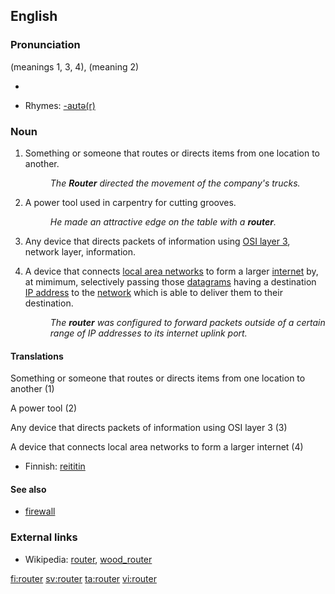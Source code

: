 ==English==

===Pronunciation===
{{UK}} {{IPA|/'ɹu:tə/}} (meanings 1, 3, 4), {{IPA|/'ɹaʊtə/}} (meaning 2)
*{{audio|en-uk-router.ogg|Audio (UK)}}

{{US}} {{SAMPA|/raUt3r/}}
*Rhymes: [[Rhymes:English:-aʊtə(r)|-aʊtə(r)]]

===Noun===
{{en-noun}}

# Something or someone that routes or directs items from one location to another.
#: ''The '''Router''' directed the movement of the company's trucks.''
# A power tool used in carpentry for cutting grooves.
#: ''He made an attractive edge on the table with a '''router'''.''
# {{cattag|Communications}} Any device that directs packets of information using [[OSI layer 3]], network layer, information.
# {{internet}} A device that connects [[LAN|local area networks]] to form a larger [[internet]] by, at mimimum, selectively passing those [[datagram|datagrams]] having a destination [[IP address]] to the [[network]] which is able to deliver them to their destination.
#: ''The '''router''' was configured to forward packets outside of a certain range of IP addresses to its internet uplink port.''

====Translations====
;Something or someone that routes or directs items from one location to another (1)
{{top}}
{{mid}}
{{bottom}}

;A power tool (2)
{{top}}
{{mid}}
{{bottom}}

;Any device that directs packets of information using OSI layer 3 (3)
{{top}}
{{mid}}
{{bottom}}

;A device that connects local area networks to form a larger internet (4)
{{top}}
*Finnish: [[reititin]]
{{mid}}
{{bottom}}

====See also====
* {{Internet}} [[firewall]]

===External links===
* Wikipedia: [[w:router|router]], [[w:wood_router|wood_router]]

[[fi:router]]
[[sv:router]]
[[ta:router]]
[[vi:router]]